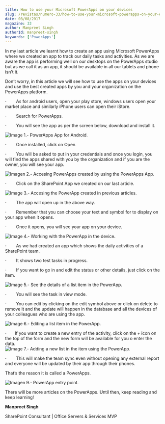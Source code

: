 ```yaml
---
title: How to use your Microsoft PowerApps on your devices
slug: /revistas/numero-33/how-to-use-your-microsoft-powerapps-on-your-devices
date: 03/08/2017
magazine: 33
author: Manpreet Singh
authorId: manpreet-singh
keywords: ['PowerApps']
---
```






In my last article we learnt how to create an app using Microsoft PowerApps where we created an app to track our daily tasks and activities. As we are aware the app is performing well on our desktops on the PowerApps studio but as we call it as an app, it should be available in all our tablets and phone isn’t it.

Don’t worry, in this article we will see how to use the apps on your devices and use the best created apps by you and your organization on the PowerApps platform.

·         As for android users, open your play store, windows users open your market place and similarly iPhone users can open their iStore.

·         Search for PowerApps.

·         You will see the app as per the screen below, download and install it.

![Image 1.- PowerApps App for Android.](../../../images/numero33/how-to-use-your-microsoft-powerapps-on-your-devices/image1.jpeg)

·         Once installed, click on Open.

·         You will be asked to put in your credentials and once you login, you will find the apps shared with you by the organization and if you are the owner, you will see your app.

![Imagen 2.- Accesing PowerApps created by using the PowerApps App.](../../../images/numero33/how-to-use-your-microsoft-powerapps-on-your-devices/image2.jpeg)

·         Click on the SharePoint App we created on our last article.

![Image 3.- Accesing the PowerApp created in previous articles.](../../../images/numero33/how-to-use-your-microsoft-powerapps-on-your-devices/image3.jpeg)

·         The app will open up in the above way.

·         Remember that you can choose your text and symbol for to display on your app when it opens.

·         Once it opens, you will see your app on your device.

![Image 4.- Working with the PowerApp in the device.](../../../images/numero33/how-to-use-your-microsoft-powerapps-on-your-devices/image4.jpeg)

·         As we had created an app which shows the daily activities of a SharePoint team.

·         It shows two test tasks in progress.

·         If you want to go in and edit the status or other details, just click on the item.

![Image 5.- See the details of a list item in the PowerApp.](../../../images/numero33/how-to-use-your-microsoft-powerapps-on-your-devices/image5.jpeg)

·         You will see the task in view mode.

·         You can edit by clicking on the edit symbol above or click on delete to remove it and the update will happen in the database and all the devices of your colleagues who are using the app.

![Image 6.- Editing a list item in the PowerApp.](../../../images/numero33/how-to-use-your-microsoft-powerapps-on-your-devices/image6.jpeg)

·        If you want to create a new entry of the activity, click on the + icon on the top of the form and the new form will be available for you o enter the data.  
![Image 7.- Adding a new list in the item using the PowerApp.](../../../images/numero33/how-to-use-your-microsoft-powerapps-on-your-devices/image7.jpeg)

·         This will make the team sync even without opening any external report and everyone will be updated by their app through their phones.

That’s the reason it is called a PowerApps.

![Imagen 9.- PowerApp entry point.](../../../images/numero33/how-to-use-your-microsoft-powerapps-on-your-devices/image8.jpeg)

There will be more articles on the PowerApps. Until then, keep reading and keep learning!

**Manpreet Singh**

SharePoint Consultant | Office Servers & Services MVP

​

